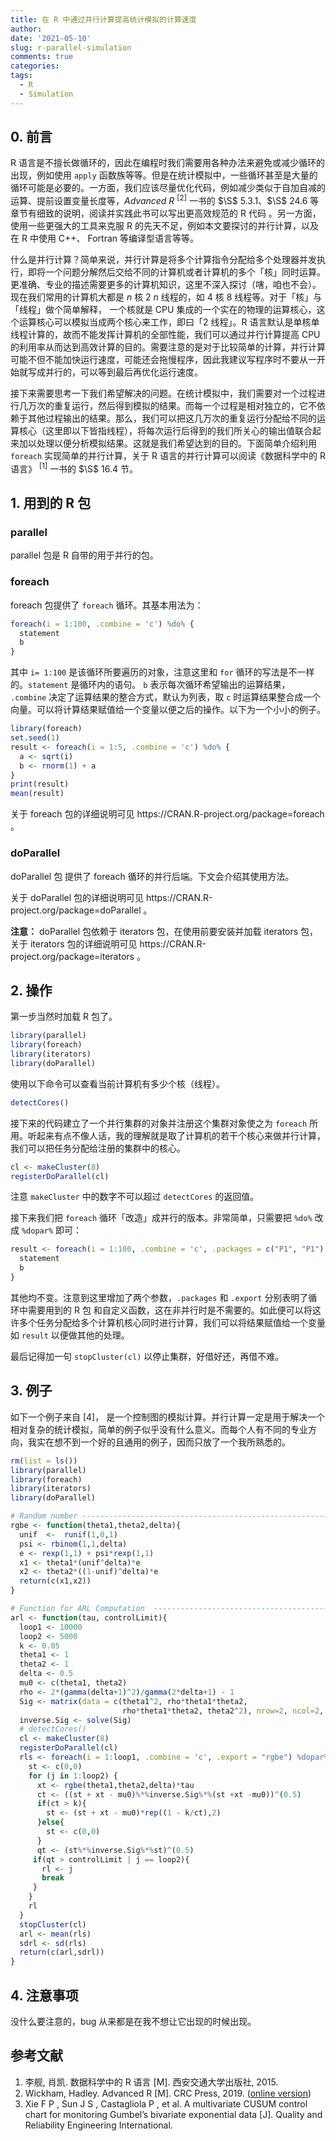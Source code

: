 ```yaml
---
title: 在 R 中通过并行计算提高统计模拟的计算速度
author:
date: '2021-05-10'
slug: r-parallel-simulation
comments: true
categories:
tags:
  - R
  - Simulation
---
```

## 0. 前言

R 语言是不擅长做循环的，因此在编程时我们需要用各种办法来避免或减少循环的出现，例如使用 `apply` 函数族等等。但是在统计模拟中，一些循环甚至是大量的循环可能是必要的。一方面，我们应该尽量优化代码，例如减少类似于自加自减的运算、提前设置变量长度等，*Advanced R* $^{[2]}$ 一书的 $\S$ 5.3.1、$\S$ 24.6 等章节有细致的说明，阅读并实践此书可以写出更高效规范的 R 代码 。另一方面，使用一些更强大的工具来克服 R 的先天不足，例如本文要探讨的并行计算，以及在 R 中使用 C++、 Fortran 等编译型语言等等。

什么是并行计算？简单来说，并行计算是将多个计算指令分配给多个处理器并发执行，即将一个问题分解然后交给不同的计算机或者计算机的多个「核」同时运算。更准确、专业的描述需要更多的计算机知识，这里不深入探讨（嗐，咱也不会）。现在我们常用的计算机大都是 $n$ 核 2 $n$ 线程的，如 4 核 8 线程等。对于「核」与「线程」做个简单解释， 一个核就是 CPU 集成的一个实在的物理的运算核心，这个运算核心可以模拟当成两个核心来工作，即曰「2 线程」。R 语言默认是单核单线程计算的，故而不能发挥计算机的全部性能，我们可以通过并行计算提高 CPU 的利用率从而达到高效计算的目的。需要注意的是对于比较简单的计算，并行计算可能不但不能加快运行速度，可能还会拖慢程序，因此我建议写程序时不要从一开始就写成并行的，可以等到最后再优化运行速度。

接下来需要思考一下我们希望解决的问题。在统计模拟中，我们需要对一个过程进行几万次的重复运行，然后得到模拟的结果。而每一个过程是相对独立的，它不依赖于其他过程输出的结果。那么，我们可以把这几万次的重复运行分配给不同的运算核心（这里即以下皆指线程），将每次运行后得到的我们所关心的输出值联合起来加以处理以便分析模拟结果。这就是我们希望达到的目的。下面简单介绍利用 `foreach` 实现简单的并行计算，关于 R 语言的并行计算可以阅读《数据科学中的 R 语言》 $^{[1]}$ 一书的 $\S$ 16.4 节。

## 1. 用到的 R 包
###  parallel
parallel 包是 R 自带的用于并行的包。

### foreach
foreach 包提供了 `foreach` 循环。其基本用法为：
```r
foreach(i = 1:100, .combine = 'c') %do% {
  statement
  b
}
```
其中 `i= 1:100` 是该循环所要遍历的对象，注意这里和 `for` 循环的写法是不一样的。`statement` 是循环内的语句。 `b` 表示每次循环希望输出的运算结果， `.combine` 决定了运算结果的整合方式，默认为列表，取 `c` 时运算结果整合成一个向量。可以将计算结果赋值给一个变量以便之后的操作。以下为一个小小的例子。
```r
library(foreach)
set.seed(1)
result <- foreach(i = 1:5, .combine = 'c') %do% {
  a <- sqrt(i)
  b <- rnorm(1) + a
}
print(result)
mean(result)
```

关于 foreach 包的详细说明可见 https://CRAN.R-project.org/package=foreach 。

### doParallel

doParallel 包 提供了 foreach 循环的并行后端。下文会介绍其使用方法。

关于 doParallel 包的详细说明可见 https://CRAN.R-project.org/package=doParallel 。

**注意：** doParallel 包依赖于 iterators 包，在使用前要安装并加载 iterators 包，关于 iterators 包的详细说明可见  https://CRAN.R-project.org/package=iterators 。

## 2. 操作
第一步当然时加载 R 包了。
```r
library(parallel)
library(foreach)
library(iterators)
library(doParallel)
```

使用以下命令可以查看当前计算机有多少个核（线程）。
```r
detectCores()
```
接下来的代码建立了一个并行集群的对象并注册这个集群对象使之为 `foreach` 所用。听起来有点不像人话，我的理解就是取了计算机的若干个核心来做并行计算，我们可以把任务分配给注册的集群中的核心。
```r
cl <- makeCluster(8)
registerDoParallel(cl)

```
注意 `makeCluster` 中的数字不可以超过 `detectCores` 的返回值。

接下来我们把 `foreach` 循环「改造」成并行的版本。非常简单，只需要把 `%do%` 改成 `%dopar%` 即可：
```r
result <- foreach(i = 1:100, .combine = 'c', .packages = c("P1", "P1") ,.export = c("fun1", "fun2")) %dopar% {
  statement
  b
}
```
其他均不变。注意到这里增加了两个参数，`.packages` 和 `.export` 分别表明了循环中需要用到的 R 包 和自定义函数，这在非并行时是不需要的。如此便可以将这许多个任务分配给多个计算机核心同时进行计算，我们可以将结果赋值给一个变量如 `result` 以便做其他的处理。

最后记得加一句 `stopCluster(cl)` 以停止集群，好借好还，再借不难。

## 3. 例子
如下一个例子来自 [4]， 是一个控制图的模拟计算。并行计算一定是用于解决一个相对复杂的统计模拟，简单的例子似乎没有什么意义。而每个人有不同的专业方向，我实在想不到一个好的且通用的例子，因而只放了一个我所熟悉的。

```r
rm(list = ls())
library(parallel)
library(foreach)
library(iterators)
library(doParallel)

# Random number -----------------------------------------------------------
rgbe <- function(theta1,theta2,delta){
  unif  <-  runif(1,0,1)
  psi <- rbinom(1,1,delta)
  e <- rexp(1,1) + psi*rexp(1,1)
  x1 <- theta1*(unif^delta)*e
  x2 <- theta2*((1-unif)^delta)*e
  return(c(x1,x2))
}

# Function for ARL Computation  -------------------------------------------
arl <- function(tau, controlLimit){
  loop1 <- 10000
  loop2 <- 5000
  k <- 0.05
  theta1 <- 1
  theta2 <- 1
  delta <- 0.5
  mu0 <- c(theta1, theta2)
  rho <- 2*(gamma(delta+1)^2)/gamma(2*delta+1) - 1
  Sig <- matrix(data = c(theta1^2, rho*theta1*theta2,
                         rho*theta1*theta2, theta2^2), nrow=2, ncol=2, byrow=TRUE)
  inverse.Sig <- solve(Sig)
  # detectCores()
  cl <- makeCluster(8)
  registerDoParallel(cl)
  rls <- foreach(i = 1:loop1, .combine = 'c', .export = "rgbe") %dopar% {
    st <- c(0,0)
    for (j in 1:loop2) {
      xt <- rgbe(theta1,theta2,delta)*tau
      ct <- ((st + xt - mu0)%*%inverse.Sig%*%(st +xt -mu0))^(0.5)
      if(ct > k){
        st <- (st + xt - mu0)*rep((1 - k/ct),2)
      }else{
        st <- c(0,0)
      }
      qt <- (st%*%inverse.Sig%*%st)^(0.5)
     if(qt > controlLimit | j == loop2){
       rl <- j
       break
     }
    }
    rl
  }
  stopCluster(cl)
  arl <- mean(rls)
  sdrl <- sd(rls)
  return(c(arl,sdrl))
}
```


## 4. 注意事项
没什么要注意的，bug 从来都是在我不想让它出现的时候出现。

## 参考文献

1. 李舰, 肖凯. 数据科学中的 R 语言 [M]. 西安交通大学出版社, 2015.
2. Wickham, Hadley. Advanced R [M]. CRC Press, 2019. ([online version](https://adv-r.hadley.nz/))
3. Xie F P ,  Sun J S ,  Castagliola P , et al. A multivariate CUSUM control chart for monitoring Gumbel's bivariate exponential data [J]. Quality and Reliability Engineering International.